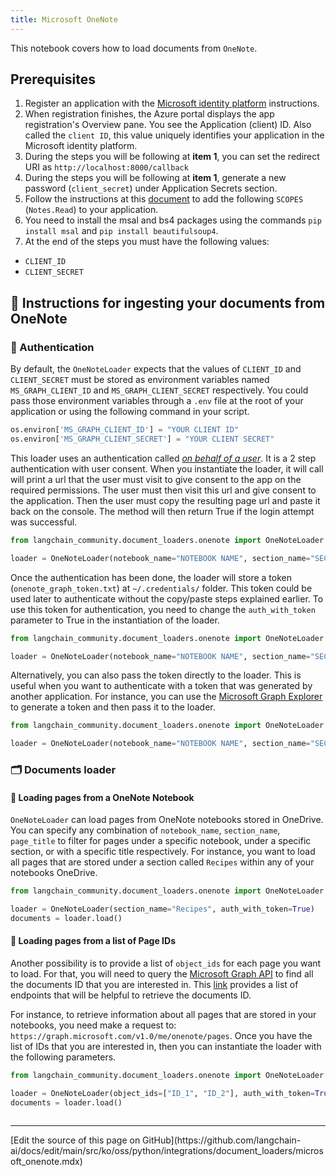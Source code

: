 ```yaml
---
title: Microsoft OneNote
---
```


This notebook covers how to load documents from `OneNote`.

## Prerequisites

1. Register an application with the [Microsoft identity platform](https://learn.microsoft.com/en-us/azure/active-directory/develop/quickstart-register-app) instructions.
2. When registration finishes, the Azure portal displays the app registration's Overview pane. You see the Application (client) ID. Also called the `client ID`, this value uniquely identifies your application in the Microsoft identity platform.
3. During the steps you will be following at **item 1**, you can set the redirect URI as `http://localhost:8000/callback`
4. During the steps you will be following at **item 1**, generate a new password (`client_secret`) under Application Secrets section.
5. Follow the instructions at this [document](https://learn.microsoft.com/en-us/azure/active-directory/develop/quickstart-configure-app-expose-web-apis#add-a-scope) to add the following `SCOPES` (`Notes.Read`) to your application.
6. You need to install the msal and bs4 packages using the commands `pip install msal` and `pip install beautifulsoup4`.
7. At the end of the steps you must have the following values:

- `CLIENT_ID`
- `CLIENT_SECRET`

## 🧑 Instructions for ingesting your documents from OneNote

### 🔑 Authentication

By default, the `OneNoteLoader` expects that the values of `CLIENT_ID` and `CLIENT_SECRET` must be stored as environment variables named `MS_GRAPH_CLIENT_ID` and `MS_GRAPH_CLIENT_SECRET` respectively. You could pass those environment variables through a `.env` file at the root of your application or using the following command in your script.

```python
os.environ['MS_GRAPH_CLIENT_ID'] = "YOUR CLIENT ID"
os.environ['MS_GRAPH_CLIENT_SECRET'] = "YOUR CLIENT SECRET"
```

This loader uses an authentication called [*on behalf of a user*](https://learn.microsoft.com/en-us/graph/auth-v2-user?context=graph%2Fapi%2F1.0&view=graph-rest-1.0). It is a 2 step authentication with user consent. When you instantiate the loader, it will call will print a url that the user must visit to give consent to the app on the required permissions. The user must then visit this url and give consent to the application. Then the user must copy the resulting page url and paste it back on the console. The method will then return True if the login attempt was successful.

```python
from langchain_community.document_loaders.onenote import OneNoteLoader

loader = OneNoteLoader(notebook_name="NOTEBOOK NAME", section_name="SECTION NAME", page_title="PAGE TITLE")
```

Once the authentication has been done, the loader will store a token (`onenote_graph_token.txt`) at `~/.credentials/` folder. This token could be used later to authenticate without the copy/paste steps explained earlier. To use this token for authentication, you need to change the `auth_with_token` parameter to True in the instantiation of the loader.

```python
from langchain_community.document_loaders.onenote import OneNoteLoader

loader = OneNoteLoader(notebook_name="NOTEBOOK NAME", section_name="SECTION NAME", page_title="PAGE TITLE", auth_with_token=True)
```

Alternatively, you can also pass the token directly to the loader. This is useful when you want to authenticate with a token that was generated by another application. For instance, you can use the [Microsoft Graph Explorer](https://developer.microsoft.com/en-us/graph/graph-explorer) to generate a token and then pass it to the loader.

```python
from langchain_community.document_loaders.onenote import OneNoteLoader

loader = OneNoteLoader(notebook_name="NOTEBOOK NAME", section_name="SECTION NAME", page_title="PAGE TITLE", access_token="TOKEN")
```

### 🗂️ Documents loader

#### 📑 Loading pages from a OneNote Notebook

`OneNoteLoader` can load pages from OneNote notebooks stored in OneDrive. You can specify any combination of `notebook_name`, `section_name`, `page_title` to filter for pages under a specific notebook, under a specific section, or with a specific title respectively. For instance, you want to load all pages that are stored under a section called `Recipes` within any of your notebooks OneDrive.

```python
from langchain_community.document_loaders.onenote import OneNoteLoader

loader = OneNoteLoader(section_name="Recipes", auth_with_token=True)
documents = loader.load()
```

#### 📑 Loading pages from a list of Page IDs

Another possibility is to provide a list of `object_ids` for each page you want to load. For that, you will need to query the [Microsoft Graph API](https://developer.microsoft.com/en-us/graph/graph-explorer) to find all the documents ID that you are interested in. This [link](https://learn.microsoft.com/en-us/graph/onenote-get-content#page-collection) provides a list of endpoints that will be helpful to retrieve the documents ID.

For instance, to retrieve information about all pages that are stored in your notebooks, you need make a request to: `https://graph.microsoft.com/v1.0/me/onenote/pages`. Once you have the list of IDs that you are interested in, then you can instantiate the loader with the following parameters.

```python
from langchain_community.document_loaders.onenote import OneNoteLoader

loader = OneNoteLoader(object_ids=["ID_1", "ID_2"], auth_with_token=True)
documents = loader.load()
```

```python

```

---

<Callout icon="pen-to-square" iconType="regular">
  [Edit the source of this page on GitHub](https://github.com/langchain-ai/docs/edit/main/src/ko/oss/python/integrations/document_loaders/microsoft_onenote.mdx)
</Callout>
